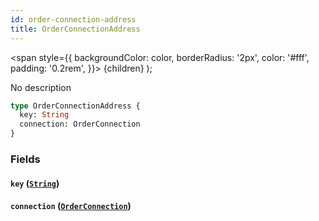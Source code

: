```yaml
---
id: order-connection-address
title: OrderConnectionAddress
---
```


<span
style={{
      backgroundColor: color,
      borderRadius: '2px',
      color: '#fff',
      padding: '0.2rem',
    }}>
{children}
</span>
);

No description

```graphql
type OrderConnectionAddress {
  key: String
  connection: OrderConnection
}
```

### Fields

#### `key` ([`String`](/v1/scalars/string))

#### `connection` ([`OrderConnection`](/v1/objects/order-connection))
